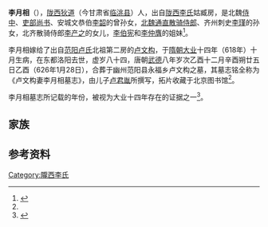 '''李月相'''（{{bd|535年||618年| |}}），[[陇西郡|陇西]][[狄道县|狄道]]（今甘肃省[[临洮县|临洮县]]）人，出自[[陇西李氏|陇西李氏]]姑臧房，是北魏[[侍中|侍中]]、[[吏部尚书|吏部尚书]]、安城文恭伯[[李韶_(北魏)|李韶]]的曾孙女，[[北魏|北魏]][[通直散骑侍郎|通直散骑侍郎]]、齐州刺史[[李瑾|李瑾]]的孙女，北齐散骑侍郎[[李产之|李产之]]的女儿，[[李伯宪|李伯宪]]和[[李仲膺|李仲膺]]的姐妹<ref name=autogenerated1>{{Cite book | author = 吴钢主编；陕西省古籍整理办公室编 | title = 《全唐文补遗  第6辑》 | location =西安市 | publisher = 三秦出版社  | date=1999 | pages =148 |ISBN =7-80628-260-2| accessdate = 2013-07-07 | url = | language= zh-hant| quote = }}</ref>。

李月相嫁给了出自[[范阳卢氏|范阳卢氏]]北祖第二房的[[卢文构|卢文构]]，于[[隋朝|隋朝]][[大业_(年号)|大业]]十四年（618年）十月生病，在东都洛阳去世，虚岁八十四，唐朝[[武德|武德]]八年岁次乙酉十二月辛酉朔廿五日乙酉（626年1月28日），合葬于幽州范阳县永福乡卢文构之墓，其墓志铭全称为《卢文构妻李月相墓志》，由儿子[[卢君胤|卢君胤]]所撰写，拓片收藏于北京图书馆<ref name=autogenerated1 />。

李月相墓志所记载的年份，被视为大业十四年存在的证据之一<ref>{{cite web|url=http://js.xhby.net/system/2013/05/23/017373053.shtml|title=南大教授回应三大质疑|accessdate=2013-05-23|work=|publisher=新华报业网|language=zh-cn|archive-date=2016-03-05|archive-url=https://web.archive.org/web/20160305071005/http://js.xhby.net/system/2013/05/23/017373053.shtml|dead-url=no}}</ref>。

==家族==
{{main|陇西李氏世系图}}

==参考资料==
{{reflist}}

[[Category:隴西李氏|Category:隴西李氏]]